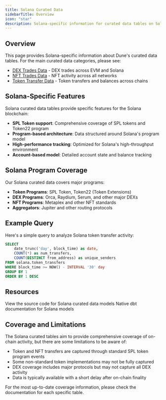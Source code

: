 ```yaml
---
title: Solana Curated Data
sidebarTitle: Overview
icon: "star"
description: Solana-specific information for curated data tables on Solana
---
```


## Overview

This page provides Solana-specific information about Dune's curated data tables. For the main curated data categories, please see:

- [DEX Trades Data](/data-catalog/curated/dex-trades/overview) - DEX trades across EVM and Solana
- [NFT Trades Data](/data-catalog/curated/nft-trades/overview) - NFT activity across all networks  
- [Token Transfer Data](/data-catalog/curated/token-transfers/overview) - Token transfers and balances across chains

## Solana-Specific Features

Solana curated data tables provide specific features for the Solana blockchain:

- **SPL Token support**: Comprehensive coverage of SPL tokens and Token22 program
- **Program-based architecture**: Data structured around Solana's program model
- **High-performance tracking**: Optimized for Solana's high-throughput environment
- **Account-based model**: Detailed account state and balance tracking

## Solana Program Coverage

Our Solana curated data covers major programs:

- **Token Programs**: SPL Token, Token22 (Token Extensions)
- **DEX Programs**: Orca, Raydium, Serum, and other major DEXs
- **NFT Programs**: Metaplex and other NFT standards
- **Aggregators**: Jupiter and other routing protocols

## Example Query

Here's a simple query to analyze Solana token transfer activity:

```sql
SELECT 
    date_trunc('day', block_time) as date,
    COUNT(*) as num_transfers,
    COUNT(DISTINCT from_address) as unique_senders
FROM solana.token_transfers
WHERE block_time >= NOW() - INTERVAL '30' day
GROUP BY 1
ORDER BY 1 DESC
```

## Resources

<CardGroup cols={2}>
  <Card
    title="Spellbook Solana Models"
    icon="github"
    href="https://github.com/duneanalytics/spellbook/tree/main/dbt_subprojects/solana" 
  >
    View the source code for Solana curated data models
  </Card>
  <Card
    title="Solana Documentation"
    icon="book"
    href="https://spellbook-docs.dune.com/"
  >
    Native dbt documentation for Solana models
  </Card>
</CardGroup>

## Coverage and Limitations

The Solana curated tables aim to provide comprehensive coverage of on-chain activity, but there are some limitations to be aware of:

- Token and NFT transfers are captured through standard SPL token program events
- Some non-standard token implementations may not be fully captured
- DEX coverage includes major protocols but may not capture all DEX activity
- Data is typically available with a short delay after on-chain finality

For the most up-to-date coverage information, please check the documentation for each specific table. 